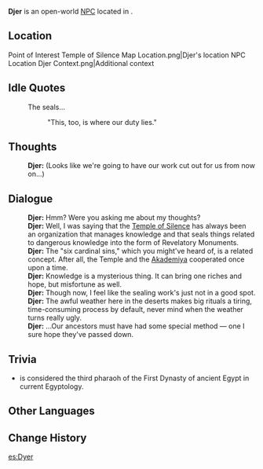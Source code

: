{{Meta
<!-- Remove this template after adding the missing info -->
|missing_NPC_profile  = yes
}}
{{Character Infobox
|type             = Open-World NPC
|image            = NPC Djer.png
|realname         = <!-- Optional, if different from in-game name -->
|deceased         = <!-- Past (for deceased prior to events of the game) or free response -->
|region           = Sumeru
|location         = Sumeru
|affiliation      = Temple of Silence
|title            = Temple of Silence Member

|ancestry         = <!-- Clan/family -->
|father           = 
|mother           = 
|spouse           = 
|sibling          = 
|child            = 
|relative         = 

|voiceEN          = 
|voiceCN          = 
|voiceJP          = 
|voiceKR          = 
|dialoguereward   = 
}}
'''Djer''' is an open-world [[NPC]] located in {{Location|Temple of Silence (Instance)}}.
<!-- Following a certain dialogue branch for the first time gives the player AMOUNT_AS_WORD [[Item]]. -->

==Location==
<gallery>
Point of Interest Temple of Silence Map Location.png|Djer's location
NPC Location Djer Context.png|Additional context
</gallery>
<!--
==Profile==
Detailed story/lore information goes here.
''(To be added.)''

===Appearance===
Keep appearance section short and concise. Limit to 2 paragraphs with 3-4 sentences each.
''(To be added.)''

==Quests and Events==
{{Quests and Events}}
-->
==Idle Quotes==
{{Dialogue Start}}
: {{DIcon|Idle}} The seals...
:: {{A|VO Djer 01.ogg}} "This, too, is where our duty lies."
{{Dialogue End}}

==Thoughts==
{{All Schemes to Know Explanation|name=Djer}}
{{Dialogue Start}}
:{{A|VO Djer All Schemes to Know 01.ogg}} '''Djer:''' (Looks like we're going to have our work cut out for us from now on...)
{{Dialogue End}}

==Dialogue==
{{Dialogue Start}}
:'''Djer:''' Hmm? Were you asking me about my thoughts?
:'''Djer:''' Well, I was saying that the [[Temple of Silence]] has always been an organization that manages knowledge and that seals things related to dangerous knowledge into the form of Revelatory Monuments.
:'''Djer:''' The "six cardinal sins," which you might've heard of, is a related concept. After all, the Temple and the [[Akademiya]] cooperated once upon a time.
:'''Djer:''' Knowledge is a mysterious thing. It can bring one riches and hope, but misfortune as well.
:'''Djer:''' Though now, I feel like the sealing work's just not in a good spot.
:'''Djer:''' The awful weather here in the deserts makes big rituals a tiring, time-consuming process by default, never mind when the weather turns really ugly.
:'''Djer:''' ...Our ancestors must have had some special method &mdash; one I sure hope they've passed down.
{{Dialogue End}}

==Trivia==
* {{w|Djer}} is considered the third pharaoh of the First Dynasty of ancient Egypt in current Egyptology.

==Other Languages==
{{Other Languages|default_hidden=1
|en      = Djer
|zhs     = 捷勒
|zhs_rm  = Jiélè
|zht     = 捷勒
|zht_rm  = Jiélè
|ja      = ジェル
|ko      = 제르
|es      = Dyer
|fr      = Djer
|ru      = Джер
|th      = Djer
|vi      = Djer
|de      = Djer
|id      = Djer
|pt      = Djer
|tr      = Djer
|it      = Djer
}}

==Change History==
{{Change History|4.6}}
<!--
==References==
{{Reflist}}
-->

[[es:Dyer]]